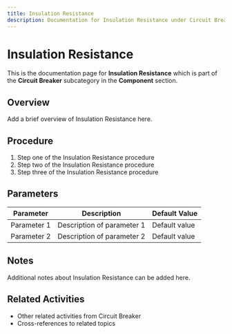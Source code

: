 ```yaml
---
title: Insulation Resistance
description: Documentation for Insulation Resistance under Circuit Breaker in Component category
---
```


# Insulation Resistance

This is the documentation page for **Insulation Resistance** which is part of the **Circuit Breaker** subcategory in the **Component** section.

## Overview

Add a brief overview of Insulation Resistance here.

## Procedure

1. Step one of the Insulation Resistance procedure
2. Step two of the Insulation Resistance procedure
3. Step three of the Insulation Resistance procedure

## Parameters

| Parameter | Description | Default Value |
|-----------|-------------|---------------|
| Parameter 1 | Description of parameter 1 | Default value |
| Parameter 2 | Description of parameter 2 | Default value |

## Notes

Additional notes about Insulation Resistance can be added here.

## Related Activities

- Other related activities from Circuit Breaker
- Cross-references to related topics
